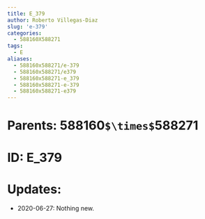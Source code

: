 ```yaml
---
title: E_379
author: Roberto Villegas-Diaz
slug: 'e-379'
categories:
  - 588160X588271
tags:
  - E
aliases:
  - 588160x588271/e-379
  - 588160x588271/e379
  - 588160x588271-e_379
  - 588160x588271-e-379
  - 588160x588271-e379
---
```


# **Parents**: 588160`$\times$`588271
# **ID**: E_379
# **Updates**: 
 - 2020-06-27: Nothing new.
